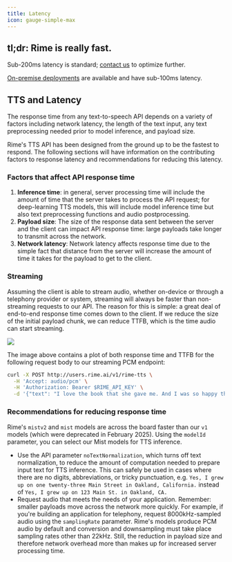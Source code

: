 ```yaml
---
title: Latency
icon: gauge-simple-max
---
```


## tl;dr: Rime is really fast. 
Sub-200ms latency is standard; [contact us](mailto:info@rime.ai) to optimize further.

[On-premise deployments](/api-reference/on-prem) are available and have sub-100ms latency.

## TTS and Latency

The response time from any text-to-speech API depends on a variety of factors including network latency, the length of the text input, any text preprocessing needed prior to model inference, and payload size.

Rime's TTS API has been designed from the ground up to be the fastest to respond. The following sections will have information on the contributing factors to response latency and recommendations for reducing this latency.

### Factors that affect API response time

1. **Inference time**: in general, server processing time will include the amount of time that the server takes to process the API request; for deep-learning TTS models, this will include model inference time but also text preprocessing functions and audio postprocessing.
2. **Payload size**: The size of the response data sent between the server and the client can impact API response time: large payloads take longer to transmit across the network. 
3. **Network latency**: Network latency affects response time due to the simple fact that distance from the server will increase the amount of time it takes for the payload to get to the client.

### Streaming

Assuming the client is able to stream audio, whether on-device or through a telephony provider or system, streaming will always be faster than non-streaming requests to our API. The reason for this is simple: a great deal of end-to-end response time comes down to the client. If we reduce the size of the initial payload chunk, we can reduce TTFB, which is the time audio can start streaming.


<Frame caption="The image above contains a plot of both response time and TTFB for the request body to our streaming PCM endpoint seen below.">
  <img src="/images/streaming-ttfb.png" />
</Frame>

The image above contains a plot of both response time and TTFB for the following request body to our streaming PCM endpoint:

```bash
curl -X POST http://users.rime.ai/v1/rime-tts \
  -H 'Accept: audio/pcm' \
  -H 'Authorization: Bearer $RIME_API_KEY' \
  -d '{"text": "I love the book that she gave me. And I was so happy that she gave it to me.", "speaker": "juan",  "modelId": "mistv2"}'
```

### Recommendations for reducing response time

<Tip>Rime's `mistv2` and `mist` models are across the board faster than our `v1` models (which were deprecated in February 2025). Using the `modelId` parameter, you can select our Mist models for TTS inference.</Tip>

- Use the API parameter `noTextNormalization`, which turns off text normalization, to reduce the amount of computation needed to prepare input text for TTS inference. This can safely be used in cases where there are no digits, abbreviations, or tricky punctuation, e.g. `Yes, I grew up on one twenty-three Main Street in Oakland, California.` instead of `Yes, I grew up on 123 Main St. in Oakland, CA.`
- Request audio that meets the needs of your application. Remember: smaller payloads move across the network more quickly. For example, if you're building an application for telephony, request 8000kHz-sampled audio using the `samplingRate` parameter.
<Info>Rime's models produce PCM audio by default and conversion and downsampling must take place sampling rates other than 22kHz. Still, the reduction in payload size and therefore network overhead more than makes up for increased server processing time.</Info>


